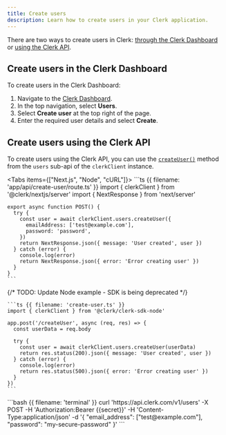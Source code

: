 ```yaml
---
title: Create users
description: Learn how to create users in your Clerk application.
---
```


There are two ways to create users in Clerk: [through the Clerk Dashboard](#create-users-in-the-clerk-dashboard) or [using the Clerk API](#create-users-using-the-clerk-api).

## Create users in the Clerk Dashboard

To create users in the Clerk Dashboard:

1. Navigate to the [Clerk Dashboard](https://dashboard.clerk.com/last-active?path=users).
1. In the top navigation, select **Users**.
1. Select **Create user** at the top right of the page.
1. Enter the required user details and select **Create**.

## Create users using the Clerk API

To create users using the Clerk API, you can use the [`createUser()`](/docs/references/backend/user/create-user) method from the `users` sub-api of the `clerkClient` instance.

<Tabs items={["Next.js", "Node", "cURL"]}>
  <Tab>
    ```ts {{ filename: 'app/api/create-user/route.ts' }}
    import { clerkClient } from '@clerk/nextjs/server'
    import { NextResponse } from 'next/server'

    export async function POST() {
      try {
        const user = await clerkClient.users.createUser({
          emailAddress: ['test@example.com'],
          password: 'password',
        })
        return NextResponse.json({ message: 'User created', user })
      } catch (error) {
        console.log(error)
        return NextResponse.json({ error: 'Error creating user' })
      }
    }
    ```
  </Tab>

  <Tab>
    {/* TODO: Update Node example - SDK is being deprecated */}

    ```ts {{ filename: 'create-user.ts' }}
    import { clerkClient } from '@clerk/clerk-sdk-node'

    app.post('/createUser', async (req, res) => {
      const userData = req.body

      try {
        const user = await clerkClient.users.createUser(userData)
        return res.status(200).json({ message: 'User created', user })
      } catch (error) {
        console.log(error)
        return res.status(500).json({ error: 'Error creating user' })
      }
    })
    ```
  </Tab>

  <Tab>
    ```bash {{ filename: 'terminal' }}
    curl 'https://api.clerk.com/v1/users' -X POST -H 'Authorization:Bearer {{secret}}' -H 'Content-Type:application/json' -d '{
      "email_address": ["test@example.com"],
      "password": "my-secure-password"
    }'
    ```
  </Tab>
</Tabs>
